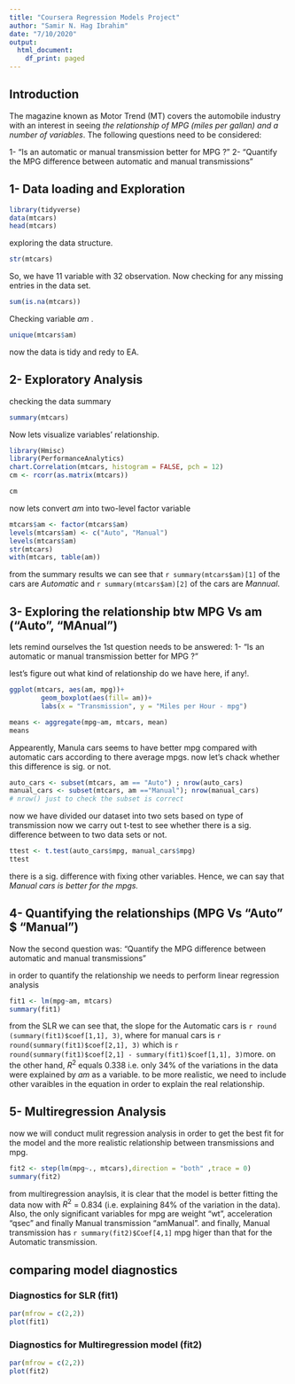 ```yaml
---
title: "Coursera Regression Models Project"
author: "Samir N. Hag Ibrahim"
date: "7/10/2020"
output:
  html_document:
    df_print: paged
---
```

## Introduction
The magazine known as Motor Trend (MT) covers the automobile industry with an interest in seeing _the relationship of MPG (miles per gallan) and a number of variables_. The following questions need to be considered:

   1- “Is an automatic or manual transmission better for MPG ?”
   2- “Quantify the MPG difference between automatic and manual transmissions”

## 1- Data loading and Exploration
```r
library(tidyverse)
data(mtcars)
head(mtcars)
```

exploring the data structure.

```r
str(mtcars)
```

So, we have 11 variable with 32 observation. Now checking for any missing entries in the data set.

```r
sum(is.na(mtcars))
```


Checking variable _am_ .

```r
unique(mtcars$am)
```

now the data is tidy and redy to EA.


## 2- Exploratory Analysis
checking the data summary

```r
summary(mtcars)
```

Now lets visualize variables' relationship.

```r
library(Hmisc)
library(PerformanceAnalytics)
chart.Correlation(mtcars, histogram = FALSE, pch = 12)
cm <- rcorr(as.matrix(mtcars))

cm
```

now lets convert _am_ into two-level factor variable

```r
mtcars$am <- factor(mtcars$am)
levels(mtcars$am) <- c("Auto", "Manual")
levels(mtcars$am)
str(mtcars)
with(mtcars, table(am))
```
from the summary results we can see that `r summary(mtcars$am)[1]` of the cars are _Automatic_ and `r summary(mtcars$am)[2]` of the cars are _Mannual_. 


## 3- Exploring the relationship btw MPG Vs am ("Auto", "MAnual")

lets remind ourselves the 1st question needs to be answered:
1- “Is an automatic or manual transmission better for MPG ?”

lest's figure out what kind of relationship do we have here, if any!.

```r
ggplot(mtcars, aes(am, mpg))+
        geom_boxplot(aes(fill= am))+
        labs(x = "Transmission", y = "Miles per Hour - mpg")
```

```r
means <- aggregate(mpg~am, mtcars, mean)
means
```
Appearently, Manula cars seems to have better mpg compared with automatic cars according to there average mpgs. now let's chack whether this difference is sig. or not.

```r
auto_cars <- subset(mtcars, am == "Auto") ; nrow(auto_cars) 
manual_cars <- subset(mtcars, am =="Manual"); nrow(manual_cars)
# nrow() just to check the subset is correct
```
now we have divided our dataset into two sets based on type of transmission
now we carry out t-test to see whether there is a sig. difference between to two data sets or not.

```r
ttest <- t.test(auto_cars$mpg, manual_cars$mpg)
ttest
```

there is a sig. difference with fixing other variables. Hence, we can say that _Manual cars is better for the mpgs._

## 4- Quantifying the relationships (MPG Vs "Auto" $ "Manual")
Now the second question was:
“Quantify the MPG difference between automatic and manual transmissions”

in order to quantify the relationship we needs to perform linear regression analysis

```r
fit1 <- lm(mpg~am, mtcars)
summary(fit1)
```
from the SLR we can see that, the slope for the Automatic cars is `r round (summary(fit1)$coef[1,1], 3)`, where for manual cars is `r round(summary(fit1)$coef[2,1], 3)` which is `r round(summary(fit1)$coef[2,1] - summary(fit1)$coef[1,1], 3)`more. on the other hand, $R^2$ equals 0.338 i.e. only 34% of the variations in the data were explained by _am_ as a variable. to be more realistic, we need to include other varaibles in the equation in order to explain the real relationship.


## 5- Multiregression Analysis
now we will conduct mulit regression analysis in order to get the best fit for the model and the more realistic relationship between transmissions and mpg.

```r
fit2 <- step(lm(mpg~., mtcars),direction = "both" ,trace = 0)
summary(fit2)
```
from multiregression anaylsis, it is clear that the model is better fitting the data now with $R^2$ = 0.834 (i.e. explaining 84% of the variation in the data). Also, the only significant variables for mpg are weight "wt", acceleration "qsec" and finally Manual transmission "amManual". and finally, Manual transmission has `r summary(fit2)$Coef[4,1]` mpg higer than that for the Automatic transmission.

## comparing model diagnostics

### Diagnostics for SLR (fit1)
```r
par(mfrow = c(2,2))
plot(fit1)
```

### Diagnostics for Multiregression model (fit2)
```r
par(mfrow = c(2,2))
plot(fit2)
```



























